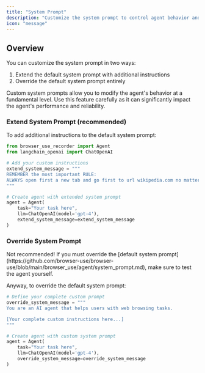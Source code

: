 ```yaml
---
title: "System Prompt"
description: "Customize the system prompt to control agent behavior and capabilities"
icon: "message"
---
```


## Overview

You can customize the system prompt in two ways:

1. Extend the default system prompt with additional instructions
2. Override the default system prompt entirely

<Note>
  Custom system prompts allow you to modify the agent's behavior at a
  fundamental level. Use this feature carefully as it can significantly impact
  the agent's performance and reliability.
</Note>

### Extend System Prompt (recommended)

To add additional instructions to the default system prompt:

```python
from browser_use_recorder import Agent
from langchain_openai import ChatOpenAI

# Add your custom instructions
extend_system_message = """
REMEMBER the most important RULE:
ALWAYS open first a new tab and go first to url wikipedia.com no matter the task!!!
"""

# Create agent with extended system prompt
agent = Agent(
    task="Your task here",
    llm=ChatOpenAI(model='gpt-4'),
    extend_system_message=extend_system_message
)
```

### Override System Prompt

<Warning>
  Not recommended! If you must override the [default system
  prompt](https://github.com/browser-use/browser-use/blob/main/browser_use/agent/system_prompt.md),
  make sure to test the agent yourself.
</Warning>

Anyway, to override the default system prompt:

```python
# Define your complete custom prompt
override_system_message = """
You are an AI agent that helps users with web browsing tasks.

[Your complete custom instructions here...]
"""

# Create agent with custom system prompt
agent = Agent(
    task="Your task here",
    llm=ChatOpenAI(model='gpt-4'),
    override_system_message=override_system_message
)
```
